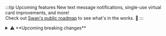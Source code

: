 :::tip Upcoming features
New text message notifications, single-use virtual card improvements, and more!<br />
Check out [Swan's public roadmap](https://swanio.notion.site/Swan-Public-Roadmap-385e4b2e91b3409786a6c8e885654a22) to see what's in the works. :rocket:
:::

<details>
  <summary>⚠️ **Upcoming breaking changes**</summary>
  <div>
🔗 On **April 1st**, we're removing the [deprecated field `Onboarding.redirectUrl`](https://api-reference.swan.io/objects/onboarding/#onboardingredirecturlstring---) from all onboarding mutations.
Instead, use the `OAuthRedirectParameters.redirectUrl` field, also in the [onboarding object](https://api-reference.swan.io/objects/onboarding#onboardingoauthredirectparametersoauthredirectparameters-).

✍ Starting on **April 1st**, the [`registrationNumber` field](https://api-reference.swan.io/inputs/onboard-company-account-holder-input/#onboardcompanyaccountholderinputregistrationnumberstring-) becomes mandatory for company onboardings, regardless of country.
This applies to all [onboardings](https://docs.swan.io/topics/onboarding/company/#country-reqs-company-account-holder) where `companyType` is set to `Company`, and where `companyType` is set to `SelfEmployed` and the account country is `France`.
Additionally, the `isRegistered` parameter will be set to `true` automatically for these onboardings.
Please note that this update doesn't impact capital deposits.

👥 Starting on **April 10th**, the type of [`AccountMembershipsFilterInput.accountId`](https://api-reference.swan.io/inputs/account-memberships-filter-input/#accountmembershipsfilterinputaccountidstring-) will change from `String` to `ID`, making it consistent with the other filters.

📓 Effective **May 1st**, providing [`gender`](https://api-reference.swan.io/enums/gender/) for [Ultimate Beneficial Owners (UBO)](/topics/onboarding/company/#country-reqs-ubo) is mandatory due to Swan’s reporting obligations.
This field includes more granular options than the `title` field, set to be deprecated on May 1st.

  </div>
</details>
